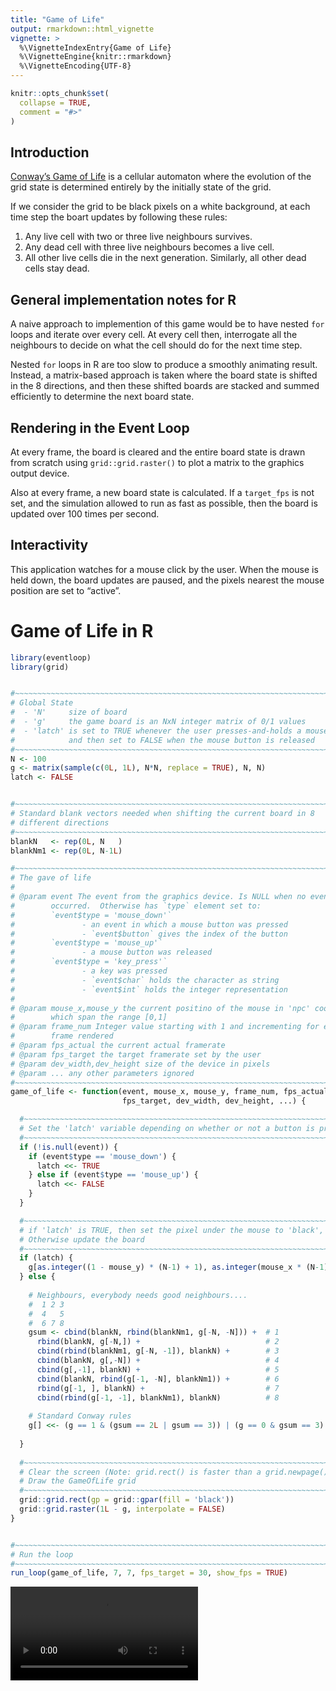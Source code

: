 ```yaml
---
title: "Game of Life"
output: rmarkdown::html_vignette
vignette: >
  %\VignetteIndexEntry{Game of Life}
  %\VignetteEngine{knitr::rmarkdown}
  %\VignetteEncoding{UTF-8}
---
```


```r
knitr::opts_chunk$set(
  collapse = TRUE,
  comment = "#>"
)
```

## Introduction

[Conway's Game of Life](https://en.wikipedia.org/wiki/Conway%27s_Game_of_Life)
is a cellular automaton where the evolution of the grid state is determined
entirely by the initially state of the grid.

If we consider the grid to be black pixels on a white background, at each
time step the boart updates by following these rules:

1. Any live cell with two or three live neighbours survives.
2. Any dead cell with three live neighbours becomes a live cell.
3. All other live cells die in the next generation. Similarly, all other dead cells stay dead.

## General implementation notes for R

A naive approach to implemention of this game would be to have nested `for`
loops and iterate over every cell.  At every cell then, interrogate all the
neighbours to decide on what the cell should do for the next time step.

Nested `for` loops in R are too slow to produce a smoothly animating result.
Instead, a matrix-based approach is taken where the board state is
shifted in the 8 directions, and then these shifted boards are stacked
and summed efficiently to determine the next board state.

## Rendering in the Event Loop

At every frame, the board is cleared and the entire board state is drawn
from scratch using `grid::grid.raster()` to plot a matrix to the graphics
output device.

Also at every frame, a new board state is calculated.  If a `target_fps` is
not set, and the simulation allowed to run as fast as possible, then the 
board is updated over 100 times per second.

## Interactivity

This application watches for a mouse click by the user.  When the mouse
is held down, the board updates are paused, and the pixels nearest the 
mouse position are set to "active".  


# Game of Life in R

```r
library(eventloop)
library(grid)


#~~~~~~~~~~~~~~~~~~~~~~~~~~~~~~~~~~~~~~~~~~~~~~~~~~~~~~~~~~~~~~~~~~~~~~~~~~~~~
# Global State
#  - 'N'     size of board
#  - 'g'     the game board is an NxN integer matrix of 0/1 values
#  - 'latch' is set to TRUE whenever the user presses-and-holds a mouse button
#            and then set to FALSE when the mouse button is released
#~~~~~~~~~~~~~~~~~~~~~~~~~~~~~~~~~~~~~~~~~~~~~~~~~~~~~~~~~~~~~~~~~~~~~~~~~~~~~
N <- 100
g <- matrix(sample(c(0L, 1L), N*N, replace = TRUE), N, N)
latch <- FALSE


#~~~~~~~~~~~~~~~~~~~~~~~~~~~~~~~~~~~~~~~~~~~~~~~~~~~~~~~~~~~~~~~~~~~~~~~~~~~~~
# Standard blank vectors needed when shifting the current board in 8 
# different directions
#~~~~~~~~~~~~~~~~~~~~~~~~~~~~~~~~~~~~~~~~~~~~~~~~~~~~~~~~~~~~~~~~~~~~~~~~~~~~~
blankN   <- rep(0L, N   )
blankNm1 <- rep(0L, N-1L)

#~~~~~~~~~~~~~~~~~~~~~~~~~~~~~~~~~~~~~~~~~~~~~~~~~~~~~~~~~~~~~~~~~~~~~~~~~~~~~
# The gave of life
#
# @param event The event from the graphics device. Is NULL when no event
#        occurred.  Otherwise has `type` element set to:
#        `event$type = 'mouse_down'` 
#               - an event in which a mouse button was pressed
#               - `event$button` gives the index of the button
#        `event$type = 'mouse_up'`   
#               - a mouse button was released
#        `event$type = 'key_press'`  
#               - a key was pressed
#               - `event$char` holds the character as string
#               - `event$int` holds the integer representation
#
# @param mouse_x,mouse_y the current positino of the mouse in 'npc' coordinates
#        which span the range [0,1]
# @param frame_num Integer value starting with 1 and incrementing for every
#        frame rendered
# @param fps_actual the current actual framerate
# @param fps_target the target framerate set by the user
# @param dev_width,dev_height size of the device in pixels
# @param ... any other parameters ignored
#~~~~~~~~~~~~~~~~~~~~~~~~~~~~~~~~~~~~~~~~~~~~~~~~~~~~~~~~~~~~~~~~~~~~~~~~~~~~~
game_of_life <- function(event, mouse_x, mouse_y, frame_num, fps_actual,
                         fps_target, dev_width, dev_height, ...) {

  #~~~~~~~~~~~~~~~~~~~~~~~~~~~~~~~~~~~~~~~~~~~~~~~~~~~~~~~~~~~~~~~~~~~~~~~~~~~
  # Set the 'latch' variable depending on whether or not a button is pressed
  #~~~~~~~~~~~~~~~~~~~~~~~~~~~~~~~~~~~~~~~~~~~~~~~~~~~~~~~~~~~~~~~~~~~~~~~~~~~
  if (!is.null(event)) {
    if (event$type == 'mouse_down') {
      latch <<- TRUE
    } else if (event$type == 'mouse_up') {
      latch <<- FALSE
    }
  }

  #~~~~~~~~~~~~~~~~~~~~~~~~~~~~~~~~~~~~~~~~~~~~~~~~~~~~~~~~~~~~~~~~~~~~~~~~~~~
  # if 'latch' is TRUE, then set the pixel under the mouse to 'black',
  # Otherwise update the board 
  #~~~~~~~~~~~~~~~~~~~~~~~~~~~~~~~~~~~~~~~~~~~~~~~~~~~~~~~~~~~~~~~~~~~~~~~~~~~
  if (latch) {
    g[as.integer((1 - mouse_y) * (N-1) + 1), as.integer(mouse_x * (N-1) + 1)] <<- 1L
  } else {
    
    # Neighbours, everybody needs good neighbours....
    #  1 2 3
    #  4   5
    #  6 7 8
    gsum <- cbind(blankN, rbind(blankNm1, g[-N, -N])) +  # 1
      rbind(blankN, g[-N,]) +                            # 2
      cbind(rbind(blankNm1, g[-N, -1]), blankN) +        # 3
      cbind(blankN, g[,-N]) +                            # 4
      cbind(g[,-1], blankN) +                            # 5
      cbind(blankN, rbind(g[-1, -N], blankNm1)) +        # 6
      rbind(g[-1, ], blankN) +                           # 7
      cbind(rbind(g[-1, -1], blankNm1), blankN)          # 8
    
    # Standard Conway rules
    g[] <<- (g == 1 & (gsum == 2L | gsum == 3)) | (g == 0 & gsum == 3)
    
  }
  
  #~~~~~~~~~~~~~~~~~~~~~~~~~~~~~~~~~~~~~~~~~~~~~~~~~~~~~~~~~~~~~~~~~~~~~~~~~~~
  # Clear the screen (Note: grid.rect() is faster than a grid.newpage())
  # Draw the GameOfLife grid
  #~~~~~~~~~~~~~~~~~~~~~~~~~~~~~~~~~~~~~~~~~~~~~~~~~~~~~~~~~~~~~~~~~~~~~~~~~~~
  grid::grid.rect(gp = grid::gpar(fill = 'black'))
  grid::grid.raster(1L - g, interpolate = FALSE)
}


#~~~~~~~~~~~~~~~~~~~~~~~~~~~~~~~~~~~~~~~~~~~~~~~~~~~~~~~~~~~~~~~~~~~~~~~~~~~~~
# Run the loop
#~~~~~~~~~~~~~~~~~~~~~~~~~~~~~~~~~~~~~~~~~~~~~~~~~~~~~~~~~~~~~~~~~~~~~~~~~~~~~
run_loop(game_of_life, 7, 7, fps_target = 30, show_fps = TRUE)
```



 <video controls>
  <source src="images/game-of-life.mp4" type="video/mp4">
  Your browser does not support the video tag.
</video> 
